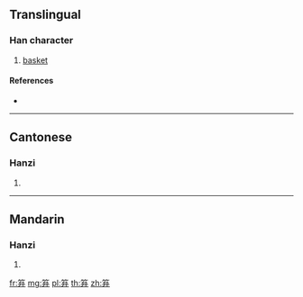 {{character info/new}}
==Translingual==

===Han character===
{{Han char|rn=118|rad=竹|as=05|sn=11|four=88441|canj=HIT}}

# [[basket]]

====References====
* {{Han ref|kx=0881.100|dkj=25949|dj=1309.060|hdz=52961.020|uh=7B32|ud=31538|bh=D6DA|bd=55002}}

----

==Cantonese==

===Hanzi===
{{yue-hanzi|jyut=|y=faan4}}

# {{defn|lang=yue|sort=竹05}}

----

==Mandarin==

===Hanzi===
{{cmn-hanzi|pin=[[fān]] ([[fan1]])|wg=fan<sup>1</sup>}}

# {{defn|lang=cmn|sort=竹05}}

[[fr:笲]]
[[mg:笲]]
[[pl:笲]]
[[th:笲]]
[[zh:笲]]